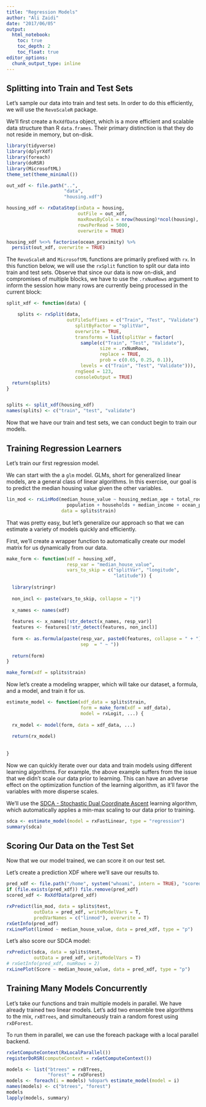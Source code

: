 ```yaml
---
title: "Regression Models"
author: "Ali Zaidi"
date: "2017/06/05"
output: 
  html_notebook:
    toc: true
    toc_depth: 2
    toc_float: true
editor_options: 
  chunk_output_type: inline
---
```


## Splitting into Train and Test Sets

Let's sample our data into train and test sets. In order to do this efficiently, we will use the `RevoScaleR` package.

We'll first create a `RxXdfData` object, which is a more efficient and scalable data structure than R `data.frames`. Their primary distinction is that they do not reside in memory, but on-disk.

```r

library(tidyverse)
library(dplyrXdf)
library(foreach)
library(doRSR)
library(MicrosoftML)
theme_set(theme_minimal())

out_xdf <- file.path("..",
                     "data",
                     "housing.xdf")

housing_xdf <- rxDataStep(inData = housing,
                          outFile = out_xdf,
                          maxRowsByCols = nrow(housing)*ncol(housing),
                          rowsPerRead = 5000,
                          overwrite = TRUE)

housing_xdf %<>% factorise(ocean_proximity) %>% 
  persist(out_xdf, overwrite = TRUE)

```

The `RevoScaleR` and `MicrosoftML` functions are primarily prefixed with `rx`. In this function below, we will use the `rxSplit` function to split our data into train and test sets. Observe that since our data is now on-disk, and compromises of multiple blocks, we have to use the `.rxNumRows` argument to inform the session how many rows are currently being processed in the current block:

```r

split_xdf <- function(data) {

    splits <- rxSplit(data,
                      outFileSuffixes = c("Train", "Test", "Validate"),
                         splitByFactor = "splitVar",
                         overwrite = TRUE,
                         transforms = list(splitVar = factor(
                           sample(c("Train", "Test", "Validate"),
                                  size = .rxNumRows,
                                  replace = TRUE,
                                  prob = c(0.65, 0.25, 0.1)),
                           levels = c("Train", "Test", "Validate"))),
                         rngSeed = 123,
                         consoleOutput = TRUE)
  return(splits)
}


splits <- split_xdf(housing_xdf)
names(splits) <- c("train", "test", "validate")
```

Now that we have our train and test sets, we can conduct begin to train our models.


## Training Regression Learners

Let's train our first regression model.

We can start with the a `glm` model. GLMs, short for generalized linear models, are a general class of linear algorithms. In this exercise, our goal is to predict the median housing value given the other variables. 


```r

lin_mod <- rxLinMod(median_house_value ~ housing_median_age + total_rooms + total_bedrooms +
                      population + households + median_income + ocean_proximity,
                    data = splits$train)

```

That was pretty easy, but let's generalize our approach so that we can estimate a variety of models quickly and efficiently. 

First, we'll create a wrapper function to automatically create our model matrix for us dynamically from our data.

```r

make_form <- function(xdf = housing_xdf,
                      resp_var = "median_house_value",
                      vars_to_skip = c("splitVar", "longitude", 
                                       "latitude")) {
  
  library(stringr)
  
  non_incl <- paste(vars_to_skip, collapse = "|")
  
  x_names <- names(xdf)
  
  features <- x_names[!str_detect(x_names, resp_var)]
  features <- features[!str_detect(features, non_incl)]
  
  form <- as.formula(paste(resp_var, paste0(features, collapse = " + "),
                           sep  = " ~ "))
  
  return(form)
}

make_form(xdf = splits$train)

```

Now let's create a modeling wrapper, which will take our dataset, a formula, and a model, and train it for us.

```r

estimate_model <- function(xdf_data = splits$train,
                           form = make_form(xdf = xdf_data),
                           model = rxLogit, ...) {
  
  rx_model <- model(form, data = xdf_data, ...)
  
  return(rx_model)
  
  
}
```

Now we can quickly iterate over our data and train models using different learning algorithms. For example, the above example suffers from the issue that we didn't scale our data prior to learning. This can have an adverse effect on the optimization function of the learning algorithm, as it'll favor the variables with more disperse scales. 

We'll use the [SDCA - Stochastic Dual Coordinate Ascent](http://dl.acm.org/citation.cfm?id=2783412) learning algorithm, which automatically applies a min-max scaling to our data prior to training.

```r

sdca <- estimate_model(model = rxFastLinear, type = "regression")
summary(sdca)
```

## Scoring Our Data on the Test Set

Now that we our model trained, we can score it on our test set.

Let's create a prediction XDF where we'll save our results to.

```r

pred_xdf <- file.path("/home", system("whoami", intern = TRUE), "scored.xdf")
if (file.exists(pred_xdf)) file.remove(pred_xdf)
scored_xdf <- RxXdfData(pred_xdf)

```


```r

rxPredict(lin_mod, data = splits$test, 
          outData = pred_xdf, writeModelVars = T, 
          predVarNames = c("linmod"), overwrite = T)
rxGetInfo(pred_xdf)
rxLinePlot(linmod ~ median_house_value, data = pred_xdf, type = "p")
```

Let's also score our SDCA model:

```r


rxPredict(sdca, data = splits$test, 
          outData = pred_xdf, writeModelVars = T)
# rxGetInfo(pred_xdf, numRows = 2)
rxLinePlot(Score ~ median_house_value, data = pred_xdf, type = "p")

```


## Training Many Models Concurrently

Let's take our functions and train multiple models in parallel. We have already trained two linear models. Let's add two ensemble tree algorithms to the mix, `rxBTrees`, and simultaneously train a random forest using `rxDForest`.

To run them in parallel, we can use the foreach package with a local parallel backend.

```r

rxSetComputeContext(RxLocalParallel())
registerDoRSR(computeContext = rxGetComputeContext())

models <- list("btrees" = rxBTrees, 
               "forest" = rxDForest)
models <- foreach(i = models) %dopar% estimate_model(model = i)
names(models) <- c("btrees", "forest")
models
lapply(models, summary)
```
